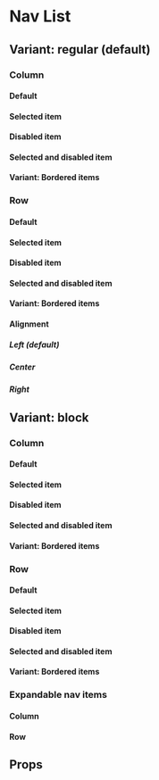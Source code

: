 
<Meta of={NavListStories} />

# Nav List

<Primary />

## Variant: regular (default)

### Column

#### Default

<Canvas of={NavListStories.Column} />

#### Selected item

<Canvas of={NavListStories.ColumnWithSelectedItem} />

#### Disabled item

<Canvas of={NavListStories.ColumnWithDisabledItem} />

#### Selected and disabled item

<Canvas of={NavListStories.ColumnWithSelectedAndDisabledItem} />

#### Variant: Bordered items

<Canvas of={NavListStories.ColumnWithBorders} />

### Row

#### Default

<Canvas of={NavListStories.Row} />

#### Selected item

<Canvas of={NavListStories.RowWithSelectedItem} />

#### Disabled item

<Canvas of={NavListStories.RowWithDisabledItem} />

#### Selected and disabled item

<Canvas of={NavListStories.RowWithSelectedAndDisabledItem} />

#### Variant: Bordered items

<Canvas of={NavListStories.RowWithBorders} />

#### Alignment

##### Left (default)

<Canvas of={NavListStories.RowAlignmentLeft} />

##### Center

<Canvas of={NavListStories.RowAlignmentCenter} />

##### Right

<Canvas of={NavListStories.RowAlignmentRight} />

## Variant: block

### Column

#### Default

<Canvas of={NavListStories.ColumnBlock} />

#### Selected item

<Canvas of={NavListStories.ColumnWithSelectedItemBlock} />

#### Disabled item

<Canvas of={NavListStories.ColumnWithDisabledItemBlock} />

#### Selected and disabled item

<Canvas of={NavListStories.ColumnWithSelectedAndDisabledItemBlock} />

#### Variant: Bordered items

<Canvas of={NavListStories.ColumnWithBordersBlock} />

### Row

#### Default

<Canvas of={NavListStories.RowBlock} />

#### Selected item

<Canvas of={NavListStories.RowWithSelectedItemBlock} />

#### Disabled item

<Canvas of={NavListStories.RowWithDisabledItemBlock} />

#### Selected and disabled item

<Canvas of={NavListStories.RowWithSelectedAndDisabledItemBlock} />

#### Variant: Bordered items

<Canvas of={NavListStories.RowWithBordersBlock} />

### Expandable nav items

#### Column

<Canvas of={NavListStories.ColumnWithExpandableNavItem} />

#### Row

<Canvas of={NavListStories.RowWithExpandableNavItem} />

## Props

<ArgTypes of={NavListStories} />
